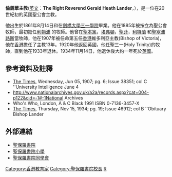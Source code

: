 {{Infobox Celebrity
| name = <small>倫義華牧師<br /> Gerald Heath Lander'''</small>
| image =
|image_size=
| caption =
| birth_date =1861年8月14日
| birth_place ={{flag|British Empire}}
| death_date = 1934年11月14日
| death_place ={{flag|British Empire}}
| occupation = [[香港|香港]][[維多利亞主教|維多利亞主教]]、[[聖保羅書院|聖保羅書院]]前校長
| nationality ={{flag|British Empire}}
| salary = 
| networth = 
| spouse = 
| website =
| footnotes = 
}}
'''倫義華主教'''([[英文|英文]]：'''The Right Reverend Gerald Heath Lander'''，{{bd|1861年|8月14日|1934年|11月14日}}），是一位在20世紀初的英國聖公會主教。

他出生於1861年8月14日和在[[劍橋大學三一學院|劍橋大學三一學院]]畢業。他在1885年被按立為聖公會牧師，最初擔任[[利物浦|利物浦]] 的牧師。他曾在[[聖本篤|聖本篤]]，[[埃弗頓|埃弗頓]]，[[聖菲|聖菲]]，[[利特蘭|利特蘭]] 和[[聖塞浦路斯|聖塞浦路斯]]當牧師，他在1907年被任命第五任[[香港|香港]]維多利亞主教(Bishop of Victoria)，他在[[香港|香港]]擔任了主教13年。1920年他返回英國，他任聖三一(Holy Trinity)的牧師，直到他在1933年退休。1934年11月14日，他退休後大約一年死於[[英國|英國]]。

== 參考資料及註釋 ==
* [[The_Times|The Times]], Wednesday, Jun 05, 1907; pg. 6; Issue 38351; col C ''University Intelligence June 4
* http://www.nationalarchives.gov.uk/a2a/records.aspx?cat=004-p122&cid=-1#-1National {{Wayback|url=http://www.nationalarchives.gov.uk/a2a/records.aspx?cat=004-p122&cid=-1#-1National |date=20130926211845 }} Archives
* Who's Who, London, A & C Black 1991 ISBN 0-7136-3457-X
* [[The_Times|The Times]], Thursday, Nov 15, 1934; pg. 19; Issue 46912; col B ''Obituary  Bishop Lander


== 外部連結 ==
{{Commonscat|St. Paul's College, Hong Kong}}
* [http://www.spc.edu.hk 聖保羅書院]{{Wayback|url=http://www.spc.edu.hk/ |date=20200617142133 }}
* [http://www.spc-ps.edu.hk 聖保羅書院小學]{{Wayback|url=http://www.spc-ps.edu.hk/ |date=20200608012009 }}
* [https://web.archive.org/web/20060220201208/http://www.spc.alumni.org.hk/ 聖保羅書院同學會]
{{s-start}}
{{s-rel|ac}}
{{succession box|title=[[香港維多利亞會督|香港維多利亞會督]]|before=[[霍約瑟|霍約瑟]]|after=[[杜培义|杜培义]]|years=1907-1920}}
{{end}}
{{start box}}
{{S-aca}}
{{s-before|[[霍約瑟|霍約瑟]]}}
{{s-title|[[聖保羅書院|聖保羅書院]]校長<br /><small>第7任（1906—1909）</small>}}
{{s-after|[[史超域|史超域]]}}
{{end box}}

{{聖保羅書院}}
[[Category:香港教育家|Category:香港教育家]]
[[Category:聖保羅書院校長|Category:聖保羅書院校長]]
[[Category:劍橋大學三一學院校友|R]]